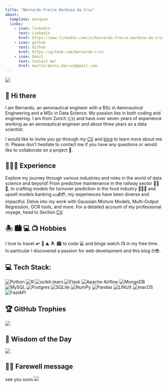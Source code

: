 ```yaml
---
title: "Bernardo Freire Barboza da Cruz"
about:
  template: marquee
  links:
    - icon: linkedin
      text: Linkedin
      href: https://www.linkedin.com/in/bernardo-freire-barboza-da-cruz/
    - icon: github
      text: Github
      href: https://github.com/bernardo-cruz
    - icon: Email
      text: Contact me!
      href: mailto:berni.dacruz@gmail.com
---
```


<!-- Google tag (gtag.js) -->
<script async src="https://www.googletagmanager.com/gtag/js?id=G-HVQQBHLK7D"></script>
<script>
  window.dataLayer = window.dataLayer || [];
  function gtag(){dataLayer.push(arguments);}
  gtag('js', new Date());

  gtag('config', 'G-HVQQBHLK7D');
</script>

:::{.column-page}
![](quarto_builder/imgs/profile.jpeg)
:::

## 👋 Hi there 

I am Bernardo, an aeronautical engineer with a BSc in Aeronautical Engineering and a MSc in Data Science. My passion lies in both coding and engineering. I am from Zurich 🇨🇭 and have over seven years of experience working as an aeronautical engineer and about three years as a data scientist. 

I would like to invite you go through my [CV](cv.qmd) and [blog](blog.qmd) to learn more about me 🤓. Please don't hesitate to contact me if you have any questions or would like to collaborate on a project 🤝.

## 👨🏽‍💻 Experience
Explore my journey through various industries and roles in the world of data science and beyond! From predictive maintenance in the railway sector 🚂🚂🚂, to crafting models for turnover prediction in the food industry 🍔🍕🍝 and upsell models banking 💵💰💳, my experiences have been diverse and impactful. Delve into my work with Gaussian Mixture Models, Multi-Output Regression, OCR tools, and more. For a detailed account of my professional voyage, head to Section [CV](cv.qmd).

## 🏝️ 🏙️ 💻 📺 Hobbies
I love to travel 🛩️ 🚂 ⛰️ 🏝️ 🏙️  to code  💻  and binge watch  📺  in my free time. In particular I discovered a passion for web development and this blog 🤓😎.

## 💻 Tech Stack:

<!-- badges: https://ileriayo.github.io/markdown-badges/ -->

![Python](https://img.shields.io/badge/python-3670A0?style=for-the-badge&logo=python&logoColor=ffdd54) 
![R](https://img.shields.io/badge/r-%23276DC3.svg?style=for-the-badge&logo=r&logoColor=white) 
![scikit-learn](https://img.shields.io/badge/scikit--learn-%23F7931E.svg?style=for-the-badge&logo=scikit-learn&logoColor=white)
![Flask](https://img.shields.io/badge/flask-%23000.svg?style=for-the-badge&logo=flask&logoColor=white) 
![Apache Airflow](https://img.shields.io/badge/Apache%20Airflow-017CEE?style=for-the-badge&logo=Apache%20Airflow&logoColor=white) 
![MongoDB](https://img.shields.io/badge/MongoDB-%234ea94b.svg?style=for-the-badge&logo=mongodb&logoColor=white) 
![MySQL](https://img.shields.io/badge/mysql-%2300f.svg?style=for-the-badge&logo=mysql&logoColor=white) 
![Postgres](https://img.shields.io/badge/postgres-%23316192.svg?style=for-the-badge&logo=postgresql&logoColor=white) 
![SQLite](https://img.shields.io/badge/sqlite-%2307405e.svg?style=for-the-badge&logo=sqlite&logoColor=white) 
![NumPy](https://img.shields.io/badge/numpy-%23013243.svg?style=for-the-badge&logo=numpy&logoColor=white) 
![Pandas](https://img.shields.io/badge/pandas-%23150458.svg?style=for-the-badge&logo=pandas&logoColor=white) 
![LINUX](https://img.shields.io/badge/Linux-FCC624?style=for-the-badge&logo=linux&logoColor=black) 
![macOS](https://img.shields.io/badge/mac%20os-000000?style=for-the-badge&logo=macos&logoColor=F0F0F0)
![FastAPI](https://img.shields.io/badge/FastAPI-009688?style=for-the-badge&logo=FastAPI&logoColor=white)

## 🏆 GitHub Trophies

![](https://github-profile-trophy.vercel.app/?username=bernardo-cruz&theme=chalk&no-frame=false&no-bg=true&margin-w=4)

## 🧐 Wisdom of the Day
![](quarto_builder/imgs/wisdom.png)

## 🙌🏽 Farewell message
see you soon
![](https://imgur.com/LnmMX1F)